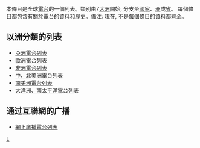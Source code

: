 本條目是全球[[電台|電台]]的一個列表。類別由7[[大洲|大洲]]開始, 分支至[[國家|國家]]、[[洲|洲]]或[[省|省]]。 每個條目都包含有關於電台的資料和歷史。備注: 現在, 不是每個條目的資料都齊全。

== 以洲分類的列表 ==
* [[亞洲電台列表|亞洲電台列表]]
* [[歐洲電台列表|歐洲電台列表]]
* [[非洲電台列表|非洲電台列表]]
* [[中、北美洲電台列表|中、北美洲電台列表]]
* [[南美洲電台列表|南美洲電台列表]]
* [[大洋洲、南太平洋電台列表|大洋洲、南太平洋電台列表]]

== 通过互聯網的广播 ==
* [[網上廣播電台列表|網上廣播電台列表]]

[[Category:电台|L]]
